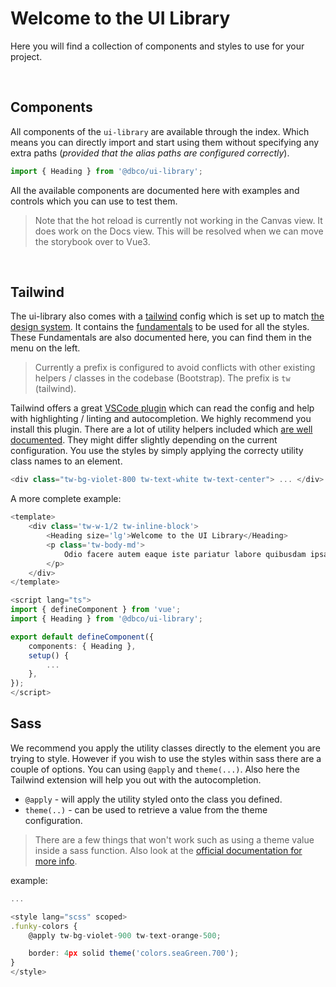 
<Meta title="Introduction" />

# Welcome to the UI Library

Here you will find a collection of components and styles to use for your project.

<br />

## Components

All components of the `ui-library` are available through the index. Which means you can directly import and start using them without specifying any extra paths (_provided that the alias paths are configured correctly_).

```ts
import { Heading } from '@dbco/ui-library';
```

All the available components are documented here with examples and controls which you can use to test them.

> Note that the hot reload is currently not working in the Canvas view. It does work on the Docs view. This will be resolved when we can move the storybook over to Vue3.

<br />

## Tailwind

The ui-library also comes with a [tailwind](https://tailwindcss.com/) config which is set up to match [the design system](https://egeniq.atlassian.net/wiki/spaces/GGD/pages/2154725381/Design+System). It contains the [fundamentals](https://www.figma.com/file/aFJlQTQ4XzGF18OsiRVqJa/%F0%9F%8E%A8-Fundamentals) to be used for all the styles. These Fundamentals are also documented here, you can find them in the menu on the left.

> Currently a prefix is configured to avoid conflicts with other existing helpers / classes in the codebase (Bootstrap). The prefix is `tw` (tailwind).

Tailwind offers a great [VSCode plugin](https://marketplace.visualstudio.com/items?itemName=bradlc.vscode-tailwindcss) which can read the config and help with highlighting / linting and autocompletion. We highly recommend you install this plugin.
There are a lot of utility helpers included which [are well documented](https://tailwindcss.com/docs/utility-first). They might differ slightly depending on the current configuration.
You use the styles by simply applying the correcty utility class names to an element.

```ts
<div class="tw-bg-violet-800 tw-text-white tw-text-center"> ... </div>
```

A more complete example:

```ts
<template>
    <div class='tw-w-1/2 tw-inline-block'>
        <Heading size='lg'>Welcome to the UI Library</Heading>
        <p class='tw-body-md'>
            Odio facere autem eaque iste pariatur labore quibusdam ipsa dolor perferendis sint error delectus.
        </p>
    </div>
</template>

<script lang="ts">
import { defineComponent } from 'vue';
import { Heading } from '@dbco/ui-library';

export default defineComponent({
    components: { Heading },
    setup() {
        ...
    },
});
</script>
```

## Sass

We recommend you apply the utility classes directly to the element you are trying to style. However if you wish to use the styles within sass there are a couple of options.
You can using `@apply` and `theme(...)`. Also here the Tailwind extension will help you out with the autocompletion.

-   `@apply` - will apply the utility styled onto the class you defined.
-   `theme(..)` - can be used to retrieve a value from the theme configuration.

> There are a few things that won't work such as using a theme value inside a sass function. Also look at the [official documentation for more info](https://tailwindcss.com/docs/using-with-preprocessors#using-sass-less-or-stylus).

example:

```ts
...

<style lang="scss" scoped>
.funky-colors {
    @apply tw-bg-violet-900 tw-text-orange-500;

    border: 4px solid theme('colors.seaGreen.700');
}
</style>
```
